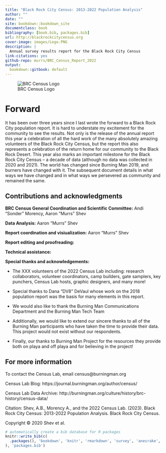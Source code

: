 --- 
title: "Black Rock City Census: 2013-2022 Population Analysis"
author: ""
date: ""
site: bookdown::bookdown_site
documentclass: book
bibliography: [book.bib, packages.bib]
url: http://blackrockcitycensus.org
cover-image: images/Logo.PNG
description: |
  Annual survey results report for the Black Rock City Census
link-citations: yes
github-repo: murrs/BRC_Census_Report_2022
output: 
  bookdown::gitbook: default
---

![BRC Census Logo](images/Logo.PNG)


# Forward {-}

It has been over three years since I last wrote the forward to a Black
Rock City population report. It is hard to understate my excitement for the
community to see the results. Not only is the release of the annual report this year a
celebration of all the hard work of the many absolutely amazing volunteers of the Black Rock City
Census, but the report this also represents a celebration of the return home
for our community to the Black Rock Desert. This year also marks an important
milestone for the Black Rock City Census -- a decade of data (although no data was collected
in 2020 and 2021). The world has changed since Burning Man 2019, 
and burners have changed with it. The subsequent document details in what
ways we have changed and in what ways we persevered as community and remained
the same.

## Contributions and acknowledgments {-}

**BRC Census General Coordination and Scientific Committee:** Andi "Sonder" Morency, Aaron "Murrs" Shev

**Data Analysis:** Aaron “Murrs” Shev

**Report coordination and visiualization:** Aaron "Murrs" Shev

**Report editing and proofreading:**

**Technical assistance:**

**Special thanks and acknowledgements:**

* The XXX volunteers of the 2022 Census Lab including: research collaborators, 
volunteer coordinators, camp builders, gate samplers, key punchers, Census Lab hosts,
graphic designers, and many more!

* Special thanks to Dana "DV8" DeVaul whose work on the 2018 population report was
the basis for many elements in this report.

* We would also like to thank the Burning Man Communications Department and the Burning Man Tech Team

* Additionally, we would like to extend our sincere thanks to all of the Burning Man participants who have taken the time to provide their data. This project would not exist without our respondents. 

* Finally, our thanks to Burning Man Project for the resources they provide both on playa and off playa and for believing in the project! 

## For more information {-}
To contact the Census Lab, email census@burningman.org

Census Lab Blog: https://journal.burningman.org/author/census/

Census Lab Data Archive: http://burningman.org/culture/history/brc-history/census-data/

Citation: Shev, A.B., Morency A., and the 2022 Census Lab. (2023). Black Rock City Census: 2013-2022 Population Analysis. Black Rock City Census. 

Copyright © 2020 Shev et al. 

```{r include=FALSE}
# automatically create a bib database for R packages
knitr::write_bib(c(
  .packages(), 'bookdown', 'knitr', 'rmarkdown', 'survey', 'anesrake', 'ggplot2'
), 'packages.bib')
```
